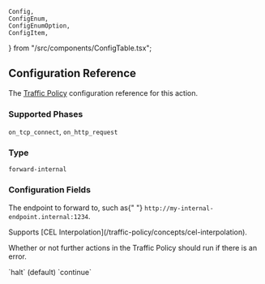 	Config,
	ConfigEnum,
	ConfigEnumOption,
	ConfigItem,
} from "/src/components/ConfigTable.tsx";

## Configuration Reference

The [Traffic Policy](/traffic-policy/) configuration
reference for this action.

### Supported Phases

`on_tcp_connect`, `on_http_request`

### Type

`forward-internal`

### Configuration Fields

<Config>
	<ConfigItem title="url" type="string" required={true} cel={true}>
		<p>
			The endpoint to forward to, such as{" "}
			<code>http://my-internal-endpoint.internal:1234</code>.
		</p>
		<p>
			Supports [CEL Interpolation](/traffic-policy/concepts/cel-interpolation).
		</p>
	</ConfigItem>
	<ConfigItem title="on_error" type="enum">
		<p>
			Whether or not further actions in the Traffic Policy should run if there
			is an error.
		</p>
		<ConfigEnum>
			<ConfigEnumOption>`halt` (default)</ConfigEnumOption>
			<ConfigEnumOption>`continue`</ConfigEnumOption>
		</ConfigEnum>
	</ConfigItem>
</Config>
